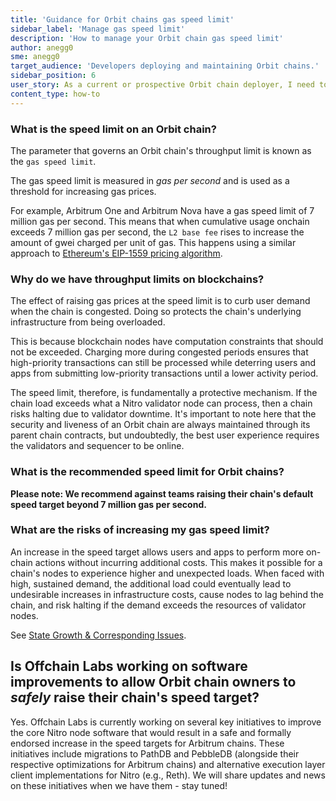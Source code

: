 ```yaml
---
title: 'Guidance for Orbit chains gas speed limit'
sidebar_label: 'Manage gas speed limit'
description: 'How to manage your Orbit chain gas speed limit'
author: anegg0
sme: anegg0
target_audience: 'Developers deploying and maintaining Orbit chains.'
sidebar_position: 6
user_story: As a current or prospective Orbit chain deployer, I need to understand how to manage my gas speed limit.
content_type: how-to
---
```


### What is the speed limit on an Orbit chain?

The parameter that governs an Orbit chain's throughput limit is known as the `gas speed limit`.

The gas speed limit is measured in _gas per second_ and is used as a threshold for increasing gas prices.

For example, Arbitrum One and Arbitrum Nova have a gas speed limit of 7 million gas per second. This means that when cumulative usage onchain exceeds 7 million gas per second, the `L2 base fee` rises to increase the amount of gwei charged per unit of gas. This happens using a similar approach to [Ethereum's EIP-1559 pricing algorithm](https://github.com/ethereum/EIPs/blob/master/EIPS/eip-1559.md).

### Why do we have throughput limits on blockchains?

The effect of raising gas prices at the speed limit is to curb user demand when the chain is congested. Doing so protects the chain's underlying infrastructure from being overloaded.

This is because blockchain nodes have computation constraints that should not be exceeded. Charging more during congested periods ensures that high-priority transactions can still be processed while deterring users and apps from submitting low-priority transactions until a lower activity period.

The speed limit, therefore, is fundamentally a protective mechanism. If the chain load exceeds what a Nitro validator node can process, then a chain risks halting due to validator downtime. It's important to note here that the security and liveness of an Orbit chain are always maintained through its parent chain contracts, but undoubtedly, the best user experience requires the validators and sequencer to be online.

### What is the recommended speed limit for Orbit chains?

**Please note: We recommend against teams raising their chain's default speed target beyond 7 million gas per second.**

### What are the risks of increasing my gas speed limit?

An increase in the speed target allows users and apps to perform more on-chain actions without incurring additional costs. This makes it possible for a chain's nodes to experience higher and unexpected loads. When faced with high, sustained demand, the additional load could eventually lead to undesirable increases in infrastructure costs, cause nodes to lag behind the chain, and risk halting if the demand exceeds the resources of validator nodes.

See [State Growth & Corresponding Issues](https://www.notion.so/State-Growth-Size-Guidance-10301a3f59f880fba7ade76c2f7af0c7?pvs=21).

## Is Offchain Labs working on software improvements to allow Orbit chain owners to _safely_ raise their chain's speed target?

Yes. Offchain Labs is currently working on several key initiatives to improve the core Nitro node software that would result in a safe and formally endorsed increase in the speed targets for Arbitrum chains.
These initiatives include migrations to PathDB and PebbleDB (alongside their respective optimizations for Arbitrum chains) and alternative execution layer client implementations for Nitro (e.g., Reth). We will share updates and news on these initiatives when we have them - stay tuned!
